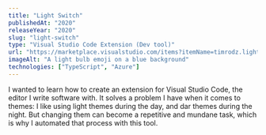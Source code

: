 ```yaml
---
title: "Light Switch"
publishedAt: "2020"
releaseYear: "2020"
slug: "light-switch"
type: "Visual Studio Code Extension (Dev tool)"
url: "https://marketplace.visualstudio.com/items?itemName=timrodz.lightswitch"
imageAlt: "A light bulb emoji on a blue background"
technologies: ["TypeScript", "Azure"]
---
```


I wanted to learn how to create an extension for Visual Studio Code,
the editor I write software with. It solves a problem I have when it
comes to themes: I like using light themes during the day, and dar
themes during the night. But changing them can become a repetitive and
mundane task, which is why I automated that process with this tool.
